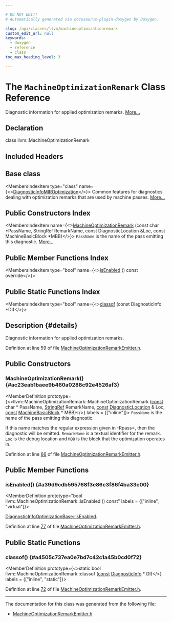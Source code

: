 ```yaml
---

# DO NOT EDIT!
# Automatically generated via docusaurus-plugin-doxygen by Doxygen.

slug: /api/classes/llvm/machineoptimizationremark
custom_edit_url: null
keywords:
  - doxygen
  - reference
  - class
toc_max_heading_level: 3

---
```





# The `MachineOptimizationRemark` Class Reference

<DoxygenPage pluginConfig={pluginConfig}>

Diagnostic information for applied optimization remarks. <a href="#details">More...</a>

## Declaration

<CodeBlock>class llvm::MachineOptimizationRemark</CodeBlock>

## Included Headers

<IncludesList>
<IncludesListItem
  filePath="llvm/CodeGen/MachineOptimizationRemarkEmitter.h"
  permalink="/docs/api/files/include/include/llvm/include/llvm/codegen/machineoptimizationremarkemitter-h"
  isLocal="true" />
</IncludesList>

## Base class

<MembersIndex>

<MembersIndexItem
  type="class"
  name={<><a href="/docs/api/classes/llvm/diagnosticinfomiroptimization">DiagnosticInfoMIROptimization</a></>}>
Common features for diagnostics dealing with optimization remarks that are used by machine passes. <a href="/docs/api/classes/llvm/diagnosticinfomiroptimization/#details">More...</a>
</MembersIndexItem>

</MembersIndex>

## Public Constructors Index

<MembersIndex>

<MembersIndexItem
  name={<><a href="#ac23eab1baee9b460a0288c92e4526af3">MachineOptimizationRemark</a> (const char &#42;PassName, StringRef RemarkName, const DiagnosticLocation &amp;Loc, const MachineBasicBlock &#42;MBB)</>}>
<code>PassName</code> is the name of the pass emitting this diagnostic. <a href="#ac23eab1baee9b460a0288c92e4526af3">More...</a>
</MembersIndexItem>

</MembersIndex>

## Public Member Functions Index

<MembersIndex>

<MembersIndexItem
  type="bool"
  name={<><a href="#a39d9cdb595768f3e86c3f86f4ba33c00">isEnabled</a> () const override</>}>
</MembersIndexItem>

</MembersIndex>

## Public Static Functions Index

<MembersIndex>

<MembersIndexItem
  type="bool"
  name={<><a href="#a4505c737ea0e7bd7c42c1a45b0cd0f72">classof</a> (const DiagnosticInfo &#42;DI)</>}>
</MembersIndexItem>

</MembersIndex>

## Description {#details}

Diagnostic information for applied optimization remarks.

Definition at line 59 of file <a href="/docs/api/files/include/include/llvm/include/llvm/codegen/machineoptimizationremarkemitter-h">MachineOptimizationRemarkEmitter.h</a>.

<SectionDefinition>

## Public Constructors

### MachineOptimizationRemark() {#ac23eab1baee9b460a0288c92e4526af3}

<MemberDefinition
  prototype={<>llvm::MachineOptimizationRemark::MachineOptimizationRemark (<a href="/docs/api/files/lib/lib/target/lib/target/aarch64/aarch64promoteconstant-cpp/#a90f8350fecae261c25be85d38b451bff">const</a> char &#42; PassName, <a href="/docs/api/classes/llvm/stringref">StringRef</a> RemarkName, <a href="/docs/api/files/lib/lib/target/lib/target/aarch64/aarch64promoteconstant-cpp/#a90f8350fecae261c25be85d38b451bff">const</a> <a href="/docs/api/classes/llvm/diagnosticlocation">DiagnosticLocation</a> &amp; Loc, <a href="/docs/api/files/lib/lib/target/lib/target/aarch64/aarch64promoteconstant-cpp/#a90f8350fecae261c25be85d38b451bff">const</a> <a href="/docs/api/classes/llvm/machinebasicblock">MachineBasicBlock</a> &#42; MBB)</>}
  labels = {["inline"]}>
<code>PassName</code> is the name of the pass emitting this diagnostic.

If this name matches the regular expression given in -Rpass=, then the diagnostic will be emitted. <code>RemarkName</code> is a textual identifier for the remark. <code><a href="/docs/api/namespaces/llvm/loc">Loc</a></code> is the debug location and <code>MBB</code> is the block that the optimization operates in.

Definition at line <a href="/docs/api/files/include/include/llvm/include/llvm/codegen/machineoptimizationremarkemitter-h/#l00066">66</a> of file <a href="/docs/api/files/include/include/llvm/include/llvm/codegen/machineoptimizationremarkemitter-h">MachineOptimizationRemarkEmitter.h</a>.
</MemberDefinition>

</SectionDefinition>

<SectionDefinition>

## Public Member Functions

### isEnabled() {#a39d9cdb595768f3e86c3f86f4ba33c00}

<MemberDefinition
  prototype="bool llvm::MachineOptimizationRemark::isEnabled () const"
  labels = {["inline", "virtual"]}>

<SectionUser title="See Also">
<a href="/docs/api/classes/llvm/diagnosticinfooptimizationbase/#ae68c6c41365eb4602d037a38616cf33f">DiagnosticInfoOptimizationBase::isEnabled</a>.
</SectionUser>

Definition at line <a href="/docs/api/files/include/include/llvm/include/llvm/codegen/machineoptimizationremarkemitter-h/#l00077">77</a> of file <a href="/docs/api/files/include/include/llvm/include/llvm/codegen/machineoptimizationremarkemitter-h">MachineOptimizationRemarkEmitter.h</a>.
</MemberDefinition>

</SectionDefinition>

<SectionDefinition>

## Public Static Functions

### classof() {#a4505c737ea0e7bd7c42c1a45b0cd0f72}

<MemberDefinition
  prototype={<>static bool llvm::MachineOptimizationRemark::classof (<a href="/docs/api/files/lib/lib/target/lib/target/aarch64/aarch64promoteconstant-cpp/#a90f8350fecae261c25be85d38b451bff">const</a> <a href="/docs/api/classes/llvm/diagnosticinfo">DiagnosticInfo</a> &#42; DI)</>}
  labels = {["inline", "static"]}>

Definition at line <a href="/docs/api/files/include/include/llvm/include/llvm/codegen/machineoptimizationremarkemitter-h/#l00072">72</a> of file <a href="/docs/api/files/include/include/llvm/include/llvm/codegen/machineoptimizationremarkemitter-h">MachineOptimizationRemarkEmitter.h</a>.
</MemberDefinition>

</SectionDefinition>

<hr/>

The documentation for this class was generated from the following file:

<ul>
<li><a href="/docs/api/files/include/include/llvm/include/llvm/codegen/machineoptimizationremarkemitter-h">MachineOptimizationRemarkEmitter.h</a></li>
</ul>

</DoxygenPage>
